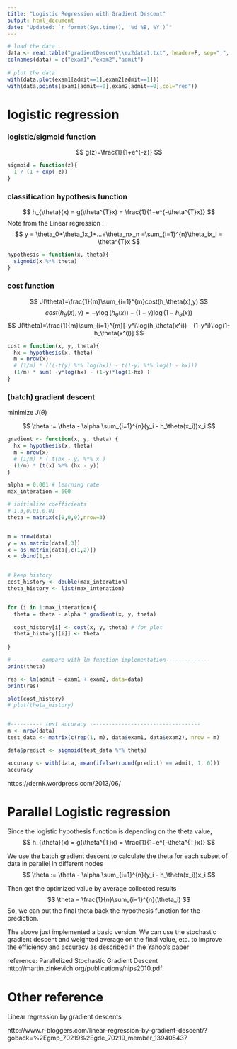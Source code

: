 ---
title: "Logistic Regression with Gradient Descent"
output: html_document
date: "Updated: `r format(Sys.time(), '%d %B, %Y')`"
---

```{r}
# load the data
data <- read.table("gradientDescent\\ex2data1.txt", header=F, sep=",", quote ="\"'")
colnames(data) = c("exam1","exam2","admit")
  
# plot the data
with(data,plot(exam1[admit==1],exam2[admit==1]))
with(data,points(exam1[admit==0],exam2[admit==0],col="red"))

```

# logistic regression 

### logistic/sigmoid function

$$
g(z)=\frac{1}{1+e^{-z}}
$$

```{r}
sigmoid = function(z){
  1 / (1 + exp(-z))
}

```

### classification hypothesis function

$$
h_{\theta}(x) = g(\theta^{T}x) = \frac{1}{1+e^{-\theta^{T}x}}
$$
Note from the Linear regression : 
$$
y = \theta_0+\theta_1x_1+...+\theta_nx_n =\sum_{i=1}^{n}\theta_ix_i = \theta^{T}x
$$


```{r}
hypothesis = function(x, theta){
  sigmoid(x %*% theta)
}

```



### cost function 

$$
J(\theta)=\frac{1}{m}\sum_{i=1}^{m}cost(h_\theta(x),y)
$$
$$
cost(h_\theta(x),y)=-y\log(h_\theta(x)) - (1-y)\log(1-h_\theta(x))
$$
$$
J(\theta)=\frac{1}{m}\sum_{i=1}^{m}[-y^i\log(h_\theta(x^i)) - (1-y^i)\log(1- h_\theta(x^i))]
$$

```{r}
cost = function(x, y, theta){
  hx = hypothesis(x, theta)
  m = nrow(x)
  # (1/m) * (((-t(y) %*% log(hx)) - t(1-y) %*% log(1 - hx)))
  (1/m) * sum( -y*log(hx) - (1-y)*log(1-hx) )
}

```

### (batch) gradient descent

minimize $J(\theta)$

$$
\theta := \theta - \alpha \sum_{i=1}^{n}(y_i - h_\theta(x_i))x_i
$$

```{r}

gradient <- function(x, y, theta) {
  hx = hypothesis(x, theta)
  m = nrow(x)
  # (1/m) * ( t(hx - y) %*% x )
  (1/m) * (t(x) %*% (hx - y))
}

```


```{r}
alpha = 0.001 # learning rate
max_interation = 600

# initialize coefficients
#-1.3,0.01,0.01
theta = matrix(c(0,0,0),nrow=3)


m = nrow(data)
y = as.matrix(data[,3])
x = as.matrix(data[,c(1,2)])
x = cbind(1,x)


# keep history
cost_history <- double(max_interation)
theta_history <- list(max_interation)


for (i in 1:max_interation){
  theta = theta - alpha * gradient(x, y, theta)
  
  cost_history[i] <- cost(x, y, theta) # for plot
  theta_history[[i]] <- theta
  
}

# -------- compare with lm function implementation--------------
print(theta)

res <- lm(admit ~ exam1 + exam2, data=data)
print(res)

```

```{r}
plot(cost_history)
# plot(theta_history)


#---------- test accuracy -----------------------------------
m <- nrow(data)
test_data <- matrix(c(rep(1, m), data$exam1, data$exam2), nrow = m)

data$predict <- sigmoid(test_data %*% theta)

accuracy <- with(data, mean(ifelse(round(predict) == admit, 1, 0)))
accuracy

```

https://dernk.wordpress.com/2013/06/


# Parallel Logistic regression

Since the logistic hypothesis function is depending on the theta value, 
$$
h_{\theta}(x) = g(\theta^{T}x) = \frac{1}{1+e^{-\theta^{T}x}}
$$

We use the batch gradient descent to calculate the theta for each subset of data in parallel in different nodes
$$
\theta := \theta - \alpha \sum_{i=1}^{n}(y_i - h_\theta(x_i))x_i
$$

Then get the optimized value by average collected results
$$
\theta = \frac{1}{n}\sum_{i=1}^{n}(\theta_i)
$$
So, we can put the final theta back the hypothesis function for the prediction.

The above just implemented a basic version. We can use the stochastic gradient descent and weighted average on the final value, etc. to improve the efficiency and accuracy as described in the Yahoo’s paper

reference: Parallelized Stochastic Gradient Descent
http://martin.zinkevich.org/publications/nips2010.pdf

# Other reference

Linear regression by gradient descents

http://www.r-bloggers.com/linear-regression-by-gradient-descent/?goback=%2Egmp_70219%2Egde_70219_member_139405437


